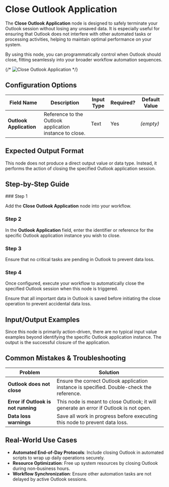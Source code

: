 
# Close Outlook Application

The **Close Outlook Application** node is designed to safely terminate your Outlook session without losing any unsaved data. It is especially useful for ensuring that Outlook does not interfere with other automated tasks or processing activities, helping to maintain optimal performance on your system.

By using this node, you can programmatically control when Outlook should close, fitting seamlessly into your broader workflow automation sequences.

{/* ![Close Outlook Application](./close-outlook-application.png) */}

## Configuration Options

| Field Name              | Description                                             | Input Type | Required? | Default Value |
| ----------------------- | ------------------------------------------------------- | ---------- | --------- | ------------- |
| **Outlook Application** | Reference to the Outlook application instance to close. | Text       | Yes       | _(empty)_     |

## Expected Output Format

This node does not produce a direct output value or data type. Instead, it performs the action of closing the specified Outlook application session.

## Step-by-Step Guide

<Steps>
### Step 1

Add the **Close Outlook Application** node into your workflow.

### Step 2

In the **Outlook Application** field, enter the identifier or reference for the specific Outlook application instance you wish to close.

### Step 3

Ensure that no critical tasks are pending in Outlook to prevent data loss.

### Step 4

Once configured, execute your workflow to automatically close the specified Outlook session when this node is triggered.

</Steps>

<Callout type="warning" title="Caution">
  Ensure that all important data in Outlook is saved before initiating the close
  operation to prevent accidental data loss.
</Callout>

## Input/Output Examples

Since this node is primarily action-driven, there are no typical input value examples beyond identifying the specific Outlook application instance. The output is the successful closure of the application.

## Common Mistakes & Troubleshooting

| Problem                             | Solution                                                                                  |
| ----------------------------------- | ----------------------------------------------------------------------------------------- |
| **Outlook does not close**          | Ensure the correct Outlook application instance is specified. Double-check the reference. |
| **Error if Outlook is not running** | This node is meant to close Outlook; it will generate an error if Outlook is not open.    |
| **Data loss warnings**              | Save all work in progress before executing this node to prevent data loss.                |

## Real-World Use Cases

- **Automated End-of-Day Protocols**: Include closing Outlook in automated scripts to wrap up daily operations securely.
- **Resource Optimization**: Free up system resources by closing Outlook during non-business hours.
- **Workflow Synchronization**: Ensure other automation tasks are not delayed by active Outlook sessions.
